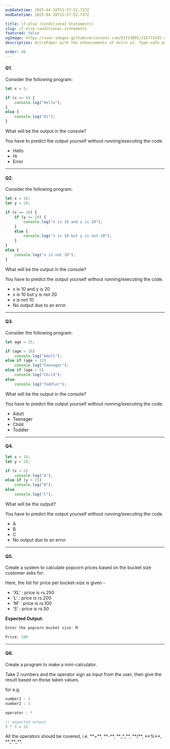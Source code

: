```yaml
---
pubDatetime: 2025-04-28T15:57:52.737Z
modDatetime: 2025-04-28T15:57:52.737Z

title: if-else (Conditional Statements)
slug: if-else-conditional-statements
featured: false
ogImage: https://user-images.githubusercontent.com/53733092/215771435-25408246-2309-4f8b-a781-1f3d93bdf0ec.png
description: AstroPaper with the enhancements of Astro v2. Type-safe markdown contents, bug fixes and better dev experience etc.

order: 60
---
```



#### Q1.

Consider the following program:

```jsx
let x = 5;

if (x == 6) {
    console.log("Hello");
} 
else {
    console.log("Hi");
}
```

What will be the output in the console?

<Admonition variant="caution" title="caution">
    You have to predict the output yourself without running/executing the code.
</Admonition>

<ul class="list-[lower-alpha] bold-li">
    <li>Hello</li>
    <li>Hi</li>
    <li>Error</li>
</ul>

---

#### Q2.

Consider the following program:

```jsx
let x = 10; 
let y = 20;

if (x == 10) {     
    if (y == 20) {   
        console.log("x is 10 and y is 20");     
    }
    else {   
        console.log("x is 10 but y is not 20");     
    } 
}  
else {  
    console.log("x is not 10"); 
}
```

What will be the output in the console?

<Admonition variant="caution" title="caution">
    You have to predict the output yourself without running/executing the code.
</Admonition>

<ul class="list-[lower-alpha] bold-li">
    <li>x is 10 and y is 20</li>
    <li>x is 10 but y is not 20</li>
    <li>x is not 10</li>
    <li>No output due to an error</li>
</ul>

---

#### Q3.

Consider the following program:

```jsx
let age = 25;

if (age > 18)
    console.log("Adult");
else if (age > 12)
    console.log("Teenager");
else if (age > 5)
    console.log("Child");
else
    console.log("Toddler");
```

What will be the output in the console?

<Admonition variant="caution" title="caution">
    You have to predict the output yourself without running/executing the code.
</Admonition>

<ul class="list-[lower-alpha] bold-li">
    <li>Adult</li>
    <li>Teenager</li>
    <li>Child</li>
    <li>Toddler</li>
</ul>

---

#### Q4.

```jsx
let x = 10;
let y = 20;

if (x > 5)
    console.log("A");
else if (y > 15)
    console.log("B");
else
    console.log("C");
```

What will be the output?

<Admonition variant="caution" title="caution">
    You have to predict the output yourself without running/executing the code.
</Admonition>

<ul class="list-[lower-alpha] bold-li">
    <li>A</li>
    <li>B</li>
    <li>C</li>
    <li>No output due to an error</li>
</ul>

---

#### Q5.

Create a system to calculate popcorn prices based on the bucket size customer asks for:

Here, the list for price per bucket-size is given - 
- ‘XL’ : price is rs.250
- ‘L’ : price is rs.200
- ‘M’ : price is rs.100
- ‘S’ : price is rs.50

**Expected Output:**

```cpp
Enter the popcorn-bucket size: M

Price: 100
```

---

#### Q6.

Create a program to make a mini-calculator.

Take 2 numbers and the operator sign as input from the user, then give the result based on those taken values.

for e.g.

```jsx
number1 : 3
number2 : 5

operator : *

// expected output
5 * 3 = 15
```

<Admonition variant="note" title="note">
    All the operators should be covered, i.e. **+**, **-**, **_*_**, **/**, **%**, **_**_**.
</Admonition>